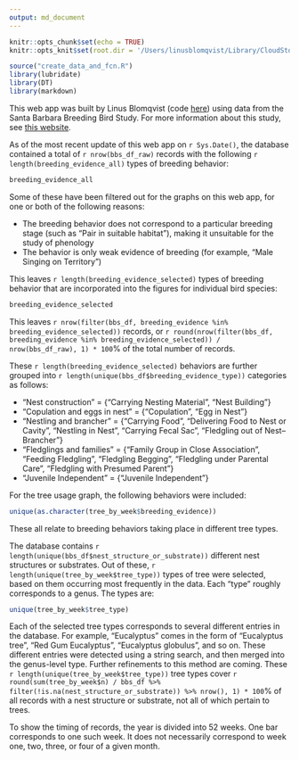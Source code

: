 ```yaml
---
output: md_document
---
```


```r
knitr::opts_chunk$set(echo = TRUE)
knitr::opts_knit$set(root.dir = '/Users/linusblomqvist/Library/CloudStorage/Dropbox/Birding/BBS/sb_bbs')
```

```r
source("create_data_and_fcn.R")
library(lubridate)
library(DT)
library(markdown)
```

This web app was built by Linus Blomqvist (code [here](https://github.com/linusblomqvist/BBS/tree/main/sb_bbs)) using data from the Santa Barbara Breeding Bird Study. For more information about this study, see [this website](https://santabarbaraaudubon.org/santa-barbara-county-breeding-bird-study).

As of the most recent update of this web app on `r Sys.Date()`, the database contained a total of `r nrow(bbs_df_raw)` records with the following `r length(breeding_evidence_all)` types of breeding behavior: 

```r
breeding_evidence_all
```


Some of these have been filtered out for the graphs on this web app, for one or both of the following reasons:

* The breeding behavior does not correspond to a particular breeding stage (such as "Pair in suitable habitat"), making it unsuitable for the study of phenology
* The behavior is only weak evidence of breeding (for example, "Male Singing on Territory")

This leaves `r length(breeding_evidence_selected)` types of breeding behavior that are incorporated into the figures for individual bird species:

```r
breeding_evidence_selected
```
This leaves `r nrow(filter(bbs_df, breeding_evidence %in% breeding_evidence_selected))` records, or `r round(nrow(filter(bbs_df, breeding_evidence %in% breeding_evidence_selected)) / nrow(bbs_df_raw), 1) * 100`% of the total number of records.

These `r length(breeding_evidence_selected)` behaviors are further grouped into `r length(unique(bbs_df$breeding_evidence_type))` categories as follows:

* "Nest construction" = {"Carrying Nesting Material", "Nest Building"}
* "Copulation and eggs in nest" = {"Copulation", "Egg in Nest"}
* "Nestling and brancher" = {"Carrying Food", "Delivering Food to Nest or Cavity", "Nestling in Nest", "Carrying Fecal Sac", "Fledgling out of Nest--Brancher"}
* "Fledglings and families" = {"Family Group in Close Association", "Feeding Fledgling", "Fledgling Begging", "Fledgling under Parental Care", "Fledgling with Presumed Parent"}
* "Juvenile Independent" = {"Juvenile Independent"}

For the tree usage graph, the following behaviors were included:

```r
unique(as.character(tree_by_week$breeding_evidence))
```
These all relate to breeding behaviors taking place in different tree types.

The database contains `r length(unique(bbs_df$nest_structure_or_substrate))` different nest structures or substrates. Out of these, `r length(unique(tree_by_week$tree_type))` types of tree were selected, based on them occurring most frequently in the data. Each "type" roughly corresponds to a genus. The types are:


```r
unique(tree_by_week$tree_type)
```

Each of the selected tree types corresponds to several different entries in the database. For example, "Eucalyptus" comes in the form of "Eucalyptus tree", "Red Gum Eucalyptus", "Eucalyptus globulus", and so on. These different entries were detected using a string search, and then merged into the genus-level type. Further refinements to this method are coming. These `r length(unique(tree_by_week$tree_type))` tree types cover `r round(sum(tree_by_week$n) / bbs_df %>% filter(!is.na(nest_structure_or_substrate)) %>% nrow(), 1) * 100`% of all records with a nest structure or substrate, not all of which pertain to trees.

To show the timing of records, the year is divided into 52 weeks. One bar corresponds to one such week. It does not necessarily correspond to week one, two, three, or four of a given month.
